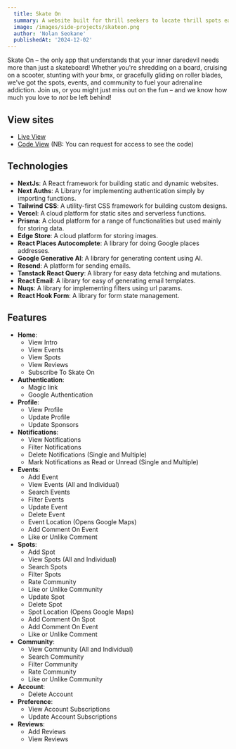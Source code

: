 ```yaml
---
  title: Skate On
  summary: A website built for thrill seekers to locate thrill spots easily.
  image: /images/side-projects/skateon.png
  author: 'Nolan Seokane'
  publishedAt: '2024-12-02'
---
```


Skate On – the only app that understands that your inner daredevil needs more
than just a skateboard! Whether you're shredding on a board, cruising on a
scooter, stunting with your bmx, or gracefully gliding on roller blades, we've
got the spots, events, and community to fuel your adrenaline addiction. Join us,
or you might just miss out on the fun – and we know how much you love to _not_
be left behind!

## View sites

- [Live View](https://skateon.nsonline.co.za/)
- [Code View](https://github.com/nseokaneJHB/skateon) (NB: You can request for access to see the code)

## Technologies

- **NextJs**: A React framework for building static and dynamic websites.
- **Next Auths**: A Library for implementing authentication simply by importing
  functions.
- **Tailwind CSS**: A utility-first CSS framework for building custom designs.
- **Vercel**: A cloud platform for static sites and serverless functions.
- **Prisma**: A cloud platform for a range of functionalities but used mainly
  for storing data.
- **Edge Store**: A cloud platform for storing images.
- **React Places Autocomplete**: A library for doing Google places addresses.
- **Google Generative AI**: A library for generating content using AI.
- **Resend**: A platform for sending emails.
- **Tanstack React Query**: A library for easy data fetching and mutations.
- **React Email**: A library for easy of generating email templates.
- **Nuqs**: A library for implementing filters using url params.
- **React Hook Form**: A library for form state management.

## Features

- **Home**:
  - View Intro
  - View Events
  - View Spots
  - View Reviews
  - Subscribe To Skate On
- **Authentication**:
  - Magic link
  - Google Authentication
- **Profile**:
  - View Profile
  - Update Profile
  - Update Sponsors
- **Notifications**:
  - View Notifications
  - Filter Notifications
  - Delete Notifications (Single and Multiple)
  - Mark Notifications as Read or Unread (Single and Multiple)
- **Events**:
  - Add Event
  - View Events (All and Individual)
  - Search Events
  - Filter Events
  - Update Event
  - Delete Event
  - Event Location (Opens Google Maps)
  - Add Comment On Event
  - Like or Unlike Comment
- **Spots**:
  - Add Spot
  - View Spots (All and Individual)
  - Search Spots
  - Filter Spots
  - Rate Community
  - Like or Unlike Community
  - Update Spot
  - Delete Spot
  - Spot Location (Opens Google Maps)
  - Add Comment On Spot
  - Add Comment On Event
  - Like or Unlike Comment
- **Community**:
  - View Community (All and Individual)
  - Search Community
  - Filter Community
  - Rate Community
  - Like or Unlike Community
- **Account**:
  - Delete Account
- **Preference**:
  - View Account Subscriptions
  - Update Account Subscriptions
- **Reviews**:
  - Add Reviews
  - View Reviews
